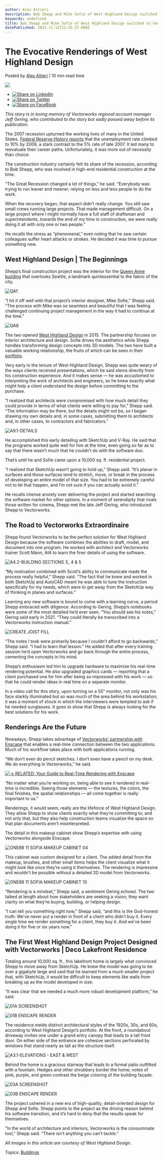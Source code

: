 ```yaml
---
author: Alex Altieri
description: Bob Shepp and Mike Sofie of West Highland Design switched to Vectorworks from SketchUp for a dynamic workflow, using Enscape for rendering.
keywords: undefined
title: Bob Shepp and Mike Sofie of West Highland Design switched to Vectorworks from SketchUp for a dynamic workflow, using Enscape for rendering. 
datePublished: 2021-11-12T21:15:37.000Z
---
```

  

# The Evocative Renderings of West Highland Design

 Posted by [Alex Altieri](https://blog.vectorworks.net/author/alex-altieri) | 10 min read time 

![](https://blog.vectorworks.net/hubfs/Blog%20Images/211112_WHD%20Case%20Study/03B%20ENSCAPE%20RENDER.jpg) 

* [![Share on LinkedIn](https://2659751.fs1.hubspotusercontent-na1.net/hubfs/2659751/michaelDemo/share-LI.png)](http://www.linkedin.com/shareArticle?mini=true&url=https%3A%2F%2Fblog.vectorworks.net%2Fhow-west-highland-designs-3d-models-lead-to-stunning-rendering)
* [![Share on Twitter](https://2659751.fs1.hubspotusercontent-na1.net/hubfs/2659751/michaelDemo/share-TW.png)](https://www.twitter.com/share?text=The%20Evocative%20Renderings%20of%20West%20Highland%20Design&url=https%3A%2F%2Fblog.vectorworks.net%2Fhow-west-highland-designs-3d-models-lead-to-stunning-rendering&via=PMGTweets)
* [![Share on FaceBook](https://2659751.fs1.hubspotusercontent-na1.net/hubfs/2659751/michaelDemo/share-FB.png)](https://www.facebook.com/sharer/sharer.php?u=https%3A%2F%2Fblog.vectorworks.net%2Fhow-west-highland-designs-3d-models-lead-to-stunning-rendering)

_This story is in loving memory of Vectorworks regional account manager Jeff Gering, who contributed to the story but sadly passed away before its publication._

The 2007 recession upturned the working lives of many in the United States. [Federal Reserve History reports](https://www.federalreservehistory.org/essays/great-recession-of-200709) that the unemployment rate climbed to 10% by 2009, a stark contrast to the 5% rate of late 2007\. It led many to reevaluate their career paths. Unfortunately, it was more out of necessity than choice.

The construction industry certainly felt its share of the recession, according to Bob Shepp, who was involved in high-end residential construction at the time.

“The Great Recession changed a lot of things,” he said. “Everybody was trying to run leaner and meaner, relying on less and less people to do the work.

When the recovery began, that aspect didn’t really change. You still saw small crews running large projects. That made management difficult. On a large project where I might normally have a full staff of draftsman and superintendents, towards the end of my time in construction, we were really doing it all with only one or two people.”

He recalls the stress as “phenomenal,” even noting that he saw certain colleagues suffer heart attacks or strokes. He decided it was time to pursue something new.

## West Highland Design | The Beginnings

Shepp’s final construction project was the interior for the [Queen Anne building](https://www.dwell.com/collection/architecture-spotlight-58-or-residence-at-kerry-park-by-west-highland-design-or-seattle-wa-970ea176) that overlooks Seattle, a landmark quintessential to the fabric of the city.

![QA1](https://blog.vectorworks.net/hs-fs/hubfs/Blog%20Images/211112_WHD%20Case%20Study/QA1.jpg?width=1440&name=QA1.jpg)

“I hit it off well with that project’s interior designer, Mike Sofie,” Shepp said. “The process with Mike was so seamless and beautiful that I was feeling challenged continuing project management in the way it had to continue at the time.”

![QA8](https://blog.vectorworks.net/hs-fs/hubfs/Blog%20Images/211112_WHD%20Case%20Study/QA8.jpg?width=1440&name=QA8.jpg)

The two opened [West Highland Design](http://westhighlanddesign.com/) in 2015\. The partnership focuses on interior architecture and design. Sofie drives the aesthetics while Shepp handles transforming design concepts into 3D models. The two have built a valuable working relationship, the fruits of which can be seen in their [portfolio](http://westhighlanddesign.com/work).

Very early in the tenure of West Highland Design, Shepp was quite weary of the ways clients received presentations, which he said stems directly from his construction experience. And it makes sense — he was accustomed to interpreting the work of architects and engineers, so he knew exactly what might help a client understand the design before committing to the purchase.

“I realized that architects were compromised with how much detail they could provide in terms of what clients were willing to pay for,” Shepp said. “The information may be there, but the details might not be, so I began drawing my own details and, in some cases, submitting them to architects and, in other cases, to contractors and fabricators.”

![A9.1-DETAILS](https://blog.vectorworks.net/hs-fs/hubfs/Blog%20Images/211112_WHD%20Case%20Study/A9.1-DETAILS.jpg?width=1440&name=A9.1-DETAILS.jpg)

He accomplished this early detailing with SketchUp and V-Ray. He said that the programs worked quite well for him at the time, even going so far as to say that there wasn’t much that he couldn’t do with the software duo.

That’s until he and Sofie came upon a 10,000 sq. ft. residential project.

“I realized that SketchUp wasn’t going to hold up,” Shepp said. “It’s planar in surfaces and those surfaces tend to stretch, move, or break in the process of developing an entire model of that size. You had to be extremely careful not to let that happen, and I’m not sure if you can actually avoid it.”

He recalls intense anxiety over delivering the project and started searching the software market for other options. In a moment of serendipity that rivals those written for cinema, Shepp met the late Jeff Gering, who introduced Shepp to Vectorworks.

## The Road to Vectorworks Extraordinaire

Shepp found Vectorworks to be the perfect solution for West Highland Design because the software combines the abilities to draft, model, and document into one program. He worked with architect and Vectorworks trainer Scott Mann, AIA to learn the finer details of using the software.

![A4.2-BUILDING SECTIONS 3_ 4 & 5](https://blog.vectorworks.net/hs-fs/hubfs/Blog%20Images/211112_WHD%20Case%20Study/A4.2-BUILDING%20SECTIONS%203_%204%20%26%205.jpg?width=1440&name=A4.2-BUILDING%20SECTIONS%203_%204%20%26%205.jpg)

“My motivation combined with Scott’s ability to communicate made the process really helpful,” Shepp said. “The fact that he knew and worked in both SketchUp and AutoCAD meant he was able to tune the instruction specifically for my needs, which were to get away from the SketchUp way of thinking in planes and surfaces.”

Learning any new software is bound to come with a learning curve, a period Shepp embraced with diligence. According to Gering, Shepp’s notebooks were some of the most detailed he’d ever seen. “You should see his notes,” Gering said early in 2021\. “They could literally be transcribed into a Vectorworks instruction manual.”

![CREATE JOIST FILL](https://blog.vectorworks.net/hs-fs/hubfs/Blog%20Images/211112_WHD%20Case%20Study/CREATE%20JOIST%20FILL.jpg?width=618&name=CREATE%20JOIST%20FILL.jpg)

“The notes I took were primarily because I couldn’t afford to go backwards,” Shepp said. “I had to learn that lesson.” He added that after every training session he’d open Vectorworks and go back through the entire process, cementing the concepts in his mind.

Shepp’s enthusiasm led him to upgrade hardware to maximize his real-time rendering potential. He also upgraded graphics cards — reporting that a client purchased one for him after being so impressed with his work — so that he could render ideas in real time on a separate monitor.

In a video call for this story, upon turning on a 55” monitor, not only was his face starkly illuminated but so was much of the area behind his workstation; it was a moment of shock in which the interviewers were tempted to ask if he needed sunglasses. It goes to show that Shepp is always looking for the best solutions for his work.

## Renderings Are the Future

Nowadays, Shepp takes advantage of [Vectorworks’ partnership with Enscape](https://www.vectorworks.net/en-US/community/partner-network/find-partner/enscape) that enables a real-time connection between the two applications. Much of his workflow takes place with both applications running.

“We don’t even do pencil sketches. I don’t even have a pencil on my desk. We do everything in Vectorworks,” he said.

[![-> RELATED: Your Guide to Real-Time Rendering with Enscape](https://no-cache.hubspot.com/cta/default/3018241/73e6742e-a017-4da9-ab4e-9aaf7678b7ea.png)](https://cta-redirect.hubspot.com/cta/redirect/3018241/73e6742e-a017-4da9-ab4e-9aaf7678b7ea) 

“No matter what you’re working on, being able to see it rendered in real-time is incredible. Seeing those elements — the textures, the colors, the final finishes, the spatial relationships — all come together is really important to us.”

Renderings, it would seem, really are the lifeforce of West Highland Design. They allow Shepp to show clients exactly what they’re committing to; and not only that, but they also help construction teams visualize the space so that plan documents aren’t misinterpreted.

The detail in this makeup cabinet show Shepp’s expertise with using Vectorworks alongside Enscape:

![ONE88 11 SOFIA MAKEUP CABINET 04](https://blog.vectorworks.net/hs-fs/hubfs/Blog%20Images/211112_WHD%20Case%20Study/ONE88%2011%20SOFIA%20MAKEUP%20CABINET%2004.jpg?width=1440&name=ONE88%2011%20SOFIA%20MAKEUP%20CABINET%2004.jpg)

This cabinet was custom designed for a client. The added detail from the makeup, brushes, and other small items helps the client visualize what it might look like once they’re using it themselves. The rendering is impressive and wouldn’t be possible without a detailed 3D model from Vectorworks.

![ONE88 11 SOFIA MAKEUP CABINET 10](https://blog.vectorworks.net/hs-fs/hubfs/Blog%20Images/211112_WHD%20Case%20Study/ONE88%2011%20SOFIA%20MAKEUP%20CABINET%2010.jpg?width=1440&name=ONE88%2011%20SOFIA%20MAKEUP%20CABINET%2010.jpg)

“Rendering is a mindset,” Shepp said, a sentiment Gering echoed. The two talked at length about how stakeholders are seeking a vision; they want clarity on what they’re buying, building, or helping design.

“I can tell you something right now,” Shepp said, “and this is the God-honest truth: We’ve never put a render in front of a client who didn’t buy it. Every single time we render something for a client, they buy it. And we’ve been doing it for five or six years now.”

## The First West Highland Design Project Designed with Vectorworks | Deco Lakefront Residence

Totaling around 10,000 sq. ft., this lakefront home is largely what convinced Shepp to move away from SketchUp. He knew the model was going to be over a gigabyte large and said that he learned from a much smaller project that, with SketchUp, it would be difficult to keep elements like walls from breaking up as the model developed in size.

“It was clear that we needed a much more robust development platform,” he said.

![01A SCREENSHOT](https://blog.vectorworks.net/hs-fs/hubfs/Blog%20Images/211112_WHD%20Case%20Study/01A%20SCREENSHOT.png?width=1440&name=01A%20SCREENSHOT.png)

![01B ENSCAPE RENDER](https://blog.vectorworks.net/hs-fs/hubfs/Blog%20Images/211112_WHD%20Case%20Study/01B%20ENSCAPE%20RENDER.jpg?width=1440&name=01B%20ENSCAPE%20RENDER.jpg)

The residence melds distinct architectural styles of the 1920s, 30s, and 60s, according to West Highland Design’s portfolio. At the front, a roundabout driveway invites one under a grand entry canopy that leads to a tall front door. On either side of the entrance are cohesive sections perforated by windows that stand nearly as tall as the structure itself.

![A3.1-ELEVATIONS - EAST & WEST](https://blog.vectorworks.net/hs-fs/hubfs/Blog%20Images/211112_WHD%20Case%20Study/A3.1-ELEVATIONS%20-%20EAST%20%26%20WEST.jpg?width=1440&name=A3.1-ELEVATIONS%20-%20EAST%20%26%20WEST.jpg)

Behind the home is a gracious stairway that leads to a formal patio outfitted with a fountain. Hedges and other shrubbery border the home; notes of pink, purple, and green contrast the beige coloring of the building façade.

![03A SCREENSHOT](https://blog.vectorworks.net/hs-fs/hubfs/Blog%20Images/211112_WHD%20Case%20Study/03A%20SCREENSHOT.png?width=1440&name=03A%20SCREENSHOT.png)

![03B ENSCAPE RENDER](https://blog.vectorworks.net/hs-fs/hubfs/Blog%20Images/211112_WHD%20Case%20Study/03B%20ENSCAPE%20RENDER.jpg?width=1440&name=03B%20ENSCAPE%20RENDER.jpg)

The project ushered in a new era of high-quality, detail-oriented design for Shepp and Sofie. Shepp points to the project as the driving reason behind his software transition, and it’s hard to deny that the results speak for themselves.

“In the world of architecture and interiors, Vectorworks is the consummate tool,” Shepp said. “There isn’t anything you can’t tackle.”

_All images in this article are courtesy of West Highland Design._

 Topics: [Buildings](https://blog.vectorworks.net/topic/buildings) 

  